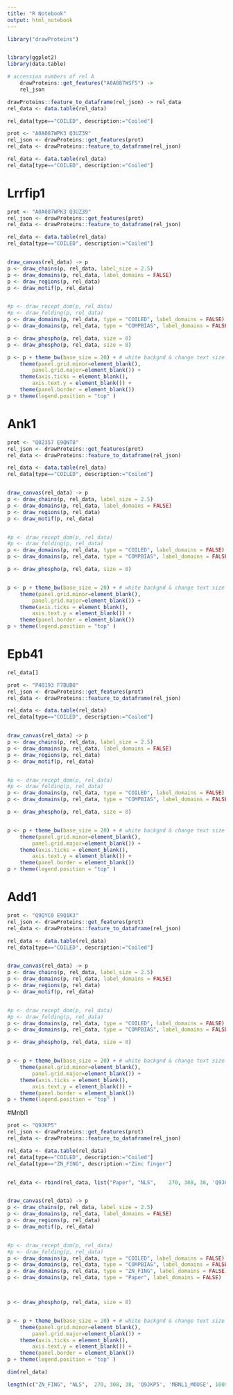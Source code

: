 ```yaml
---
title: "R Notebook"
output: html_notebook
---
```



```r
library("drawProteins")


library(ggplot2)
library(data.table)

```



```r
# accession numbers of rel A
    drawProteins::get_features("A0A087WSF5") ->
    rel_json
```


```r
drawProteins::feature_to_dataframe(rel_json) -> rel_data
rel_data <- data.table(rel_data)

rel_data[type=="COILED", description:="Coiled"]
```


```r

prot <- "A0A087WPK3 Q3UZ39"
rel_json <- drawProteins::get_features(prot)
rel_data <- drawProteins::feature_to_dataframe(rel_json)

rel_data <- data.table(rel_data)
rel_data[type=="COILED", description:="Coiled"]
```
# Lrrfip1


```r

prot <- "A0A087WPK3 Q3UZ39"
rel_json <- drawProteins::get_features(prot)
rel_data <- drawProteins::feature_to_dataframe(rel_json)

rel_data <- data.table(rel_data)
rel_data[type=="COILED", description:="Coiled"]


draw_canvas(rel_data) -> p
p <- draw_chains(p, rel_data, label_size = 2.5)
p <- draw_domains(p, rel_data, label_domains = FALSE)
p <- draw_regions(p, rel_data)
p <- draw_motif(p, rel_data)


#p <- draw_recept_dom(p, rel_data)
#p <- draw_folding(p, rel_data)
p <- draw_domains(p, rel_data, type = "COILED", label_domains = FALSE)
p <- draw_domains(p, rel_data, type = "COMPBIAS", label_domains = FALSE)

p <- draw_phospho(p, rel_data, size = 8) 
p <- draw_phospho(p, rel_data, size = 8) 

p <- p + theme_bw(base_size = 20) + # white backgnd & change text size
    theme(panel.grid.minor=element_blank(), 
        panel.grid.major=element_blank()) +
    theme(axis.ticks = element_blank(), 
        axis.text.y = element_blank()) +
    theme(panel.border = element_blank())
p + theme(legend.position = "top" )
```

# Ank1




```r

prot <- "Q02357 E9QNT8"
rel_json <- drawProteins::get_features(prot)
rel_data <- drawProteins::feature_to_dataframe(rel_json)

rel_data <- data.table(rel_data)
rel_data[type=="COILED", description:="Coiled"]


draw_canvas(rel_data) -> p
p <- draw_chains(p, rel_data, label_size = 2.5)
p <- draw_domains(p, rel_data, label_domains = FALSE)
p <- draw_regions(p, rel_data)
p <- draw_motif(p, rel_data)


#p <- draw_recept_dom(p, rel_data)
#p <- draw_folding(p, rel_data)
p <- draw_domains(p, rel_data, type = "COILED", label_domains = FALSE)
p <- draw_domains(p, rel_data, type = "COMPBIAS", label_domains = FALSE)

p <- draw_phospho(p, rel_data, size = 8) 


p <- p + theme_bw(base_size = 20) + # white backgnd & change text size
    theme(panel.grid.minor=element_blank(), 
        panel.grid.major=element_blank()) +
    theme(axis.ticks = element_blank(), 
        axis.text.y = element_blank()) +
    theme(panel.border = element_blank())
p + theme(legend.position = "top" )
```


# Epb41


```r
rel_data[]
```


```r

prot <- "P48193 F7BUB8"
rel_json <- drawProteins::get_features(prot)
rel_data <- drawProteins::feature_to_dataframe(rel_json)

rel_data <- data.table(rel_data)
rel_data[type=="COILED", description:="Coiled"]


draw_canvas(rel_data) -> p
p <- draw_chains(p, rel_data, label_size = 2.5)
p <- draw_domains(p, rel_data, label_domains = FALSE)
p <- draw_regions(p, rel_data)
p <- draw_motif(p, rel_data)


#p <- draw_recept_dom(p, rel_data)
#p <- draw_folding(p, rel_data)
p <- draw_domains(p, rel_data, type = "COILED", label_domains = FALSE)
p <- draw_domains(p, rel_data, type = "COMPBIAS", label_domains = FALSE)

p <- draw_phospho(p, rel_data, size = 8) 


p <- p + theme_bw(base_size = 20) + # white backgnd & change text size
    theme(panel.grid.minor=element_blank(), 
        panel.grid.major=element_blank()) +
    theme(axis.ticks = element_blank(), 
        axis.text.y = element_blank()) +
    theme(panel.border = element_blank())
p + theme(legend.position = "top" )
```

# Add1


```r

prot <- "Q9QYC0 E9Q1K3"
rel_json <- drawProteins::get_features(prot)
rel_data <- drawProteins::feature_to_dataframe(rel_json)

rel_data <- data.table(rel_data)
rel_data[type=="COILED", description:="Coiled"]


draw_canvas(rel_data) -> p
p <- draw_chains(p, rel_data, label_size = 2.5)
p <- draw_domains(p, rel_data, label_domains = FALSE)
p <- draw_regions(p, rel_data)
p <- draw_motif(p, rel_data)


#p <- draw_recept_dom(p, rel_data)
#p <- draw_folding(p, rel_data)
p <- draw_domains(p, rel_data, type = "COILED", label_domains = FALSE)
p <- draw_domains(p, rel_data, type = "COMPBIAS", label_domains = FALSE)

p <- draw_phospho(p, rel_data, size = 8) 


p <- p + theme_bw(base_size = 20) + # white backgnd & change text size
    theme(panel.grid.minor=element_blank(), 
        panel.grid.major=element_blank()) +
    theme(axis.ticks = element_blank(), 
        axis.text.y = element_blank()) +
    theme(panel.border = element_blank())
p + theme(legend.position = "top" )
```

#Mnbl1


```r

prot <- "Q9JKP5"
rel_json <- drawProteins::get_features(prot)
rel_data <- drawProteins::feature_to_dataframe(rel_json)

rel_data <- data.table(rel_data)
rel_data[type=="COILED", description:="Coiled"]
rel_data[type=="ZN_FING", description:="Zinc finger"]


rel_data <- rbind(rel_data, list("Paper", "NLS",	270, 308, 38, 'Q9JKP5', 'MBNL1_MOUSE', 10090, 1))


draw_canvas(rel_data) -> p
p <- draw_chains(p, rel_data, label_size = 2.5)
p <- draw_domains(p, rel_data, label_domains = FALSE)
p <- draw_regions(p, rel_data)
p <- draw_motif(p, rel_data)


#p <- draw_recept_dom(p, rel_data)
#p <- draw_folding(p, rel_data)
p <- draw_domains(p, rel_data, type = "COILED", label_domains = FALSE)
p <- draw_domains(p, rel_data, type = "COMPBIAS", label_domains = FALSE)
p <- draw_domains(p, rel_data, type = "ZN_FING", label_domains = FALSE)
p <- draw_domains(p, rel_data, type = "Paper", label_domains = FALSE)



p <- draw_phospho(p, rel_data, size = 8) 


p <- p + theme_bw(base_size = 20) + # white backgnd & change text size
    theme(panel.grid.minor=element_blank(), 
        panel.grid.major=element_blank()) +
    theme(axis.ticks = element_blank(), 
        axis.text.y = element_blank()) +
    theme(panel.border = element_blank())
p + theme(legend.position = "top" )
```

```r


dim(rel_data)

length(c("ZN_FING", "NLS",	270, 308, 38, 'Q9JKP5', 'MBNL1_MOUSE', 10090, 1))
```

